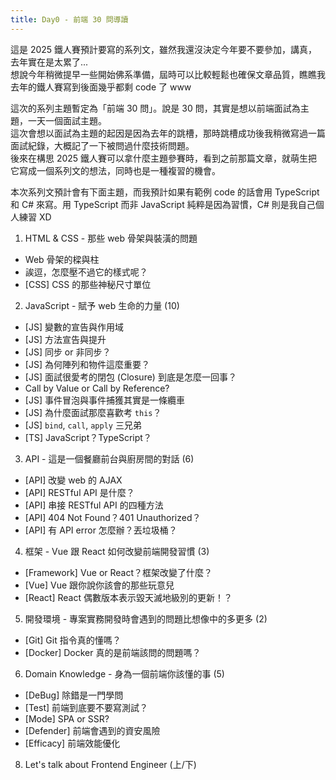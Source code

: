 ```yaml
---
title: Day0 - 前端 30 問導讀
---
```


這是 2025 鐵人賽預計要寫的系列文，雖然我還沒決定今年要不要參加，講真，去年實在是太累了...  
想說今年稍微提早一些開始佛系準備，屆時可以比較輕鬆也確保文章品質，瞧瞧我去年的鐵人賽寫到後面幾乎都剩 code 了 www

這次的系列主題暫定為「前端 30 問」。說是 30 問，其實是想以前端面試為主題，一天一個面試主題。  
這次會想以面試為主題的起因是因為去年的跳槽，那時跳槽成功後我稍微寫過一篇面試紀錄，大概記了一下被問過什麼技術問題。  
後來在構思 2025 鐵人賽可以拿什麼主題參賽時，看到之前那篇文章，就萌生把它寫成一個系列文的想法，同時也是一種複習的機會。

本次系列文預計會有下面主題，而我預計如果有範例 code 的話會用 TypeScript 和 C# 來寫。用 TypeScript 而非 JavaScript 純粹是因為習慣，C# 則是我自己個人練習 XD  
1. HTML & CSS - 那些 web 骨架與裝潢的問題
  - Web 骨架的樑與柱
  - 誒逗，怎麼壓不過它的樣式呢？
  - [CSS] CSS 的那些神秘尺寸單位
2. JavaScript - 賦予 web 生命的力量 (10)
  - [JS] 變數的宣告與作用域
  - [JS] 方法宣告與提升
  - [JS] 同步 or 非同步？
  - [JS] 為何陣列和物件這麼重要？
  - [JS] 面試很愛考的閉包 (Closure) 到底是怎麼一回事？
  - Call by Value or Call by Reference?
  - [JS] 事件冒泡與事件捕獲其實是一條纜車
  - [JS] 為什麼面試那麼喜歡考 `this`？
  - [JS] `bind`, `call`, `apply` 三兄弟
  - [TS] JavaScript？TypeScript？
3. API - 這是一個餐廳前台與廚房間的對話 (6)
  - [API] 改變 web 的 AJAX
  - [API] RESTful API 是什麼？
  - [API] 串接 RESTful API 的四種方法
  - [API] 404 Not Found？401 Unauthorized？
  - [API] 有 API error 怎麼辦？丟垃圾桶？
4. 框架 - Vue 跟 React 如何改變前端開發習慣 (3)
  - [Framework] Vue or React？框架改變了什麼？
  - [Vue] Vue 跟你說你該會的那些玩意兒
  - [React] React 偶數版本表示毀天滅地級別的更新！？
5. 開發環境 - 專案實務開發時會遇到的問題比想像中的多更多 (2)
  - [Git] Git 指令真的懂嗎？
  - [Docker] Docker 真的是前端該問的問題嗎？
6. Domain Knowledge - 身為一個前端你該懂的事 (5)
  - [DeBug] 除錯是一門學問
  - [Test] 前端到底要不要寫測試？
  - [Mode] SPA or SSR?
  - [Defender] 前端會遇到的資安風險
  - [Efficacy] 前端效能優化
8. Let's talk about Frontend Engineer (上/下)